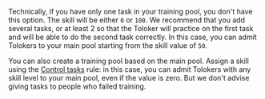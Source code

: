 <Cut title="I created a training pool with one task containing a hint. The Toloker fails to complete the task on the first attempt, but finally succeeds. The Toloker gets the skill `0`. How do I grant to the Toloker access to my tasks? The minimum required level that you can set is `10`.">

Technically, if you have only one task in your training pool, you don't have this option. The skill will be either `0` or `100`. We recommend that you add several tasks, or at least 2 so that the Toloker will practice on the first task and will be able to do the second task correctly. In this case, you can admit Tolokers to your main pool starting from the skill value of `50`.

You can also create a training pool based on the main pool. Assign a skill using the [Control tasks](/docs/guide/goldenset) rule: in this case, you can admit Tolokers with any skill level to your main pool, even if the value is zero. But we don't advise giving tasks to people who failed training.

</Cut>
